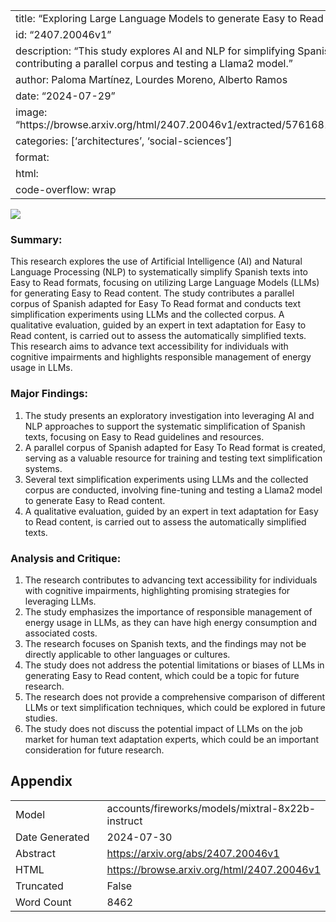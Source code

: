 
---
title: "Exploring Large Language Models to generate Easy to Read content"
id: "2407.20046v1"
description: "This study explores AI and NLP for simplifying Spanish texts into Easy to Read formats, contributing a parallel corpus and testing a Llama2 model."
author: Paloma Martínez, Lourdes Moreno, Alberto Ramos
date: "2024-07-29"
image: "https://browse.arxiv.org/html/2407.20046v1/extracted/5761681/ArchitectureDiagramFrontiers.png"
categories: ['architectures', 'social-sciences']
format:
  html:
    code-overflow: wrap
---

![](https://browse.arxiv.org/html/2407.20046v1/extracted/5761681/ArchitectureDiagramFrontiers.png)

### Summary:

This research explores the use of Artificial Intelligence (AI) and Natural Language Processing (NLP) to systematically simplify Spanish texts into Easy to Read formats, focusing on utilizing Large Language Models (LLMs) for generating Easy to Read content. The study contributes a parallel corpus of Spanish adapted for Easy To Read format and conducts text simplification experiments using LLMs and the collected corpus. A qualitative evaluation, guided by an expert in text adaptation for Easy to Read content, is carried out to assess the automatically simplified texts. This research aims to advance text accessibility for individuals with cognitive impairments and highlights responsible management of energy usage in LLMs.

### Major Findings:

1. The study presents an exploratory investigation into leveraging AI and NLP approaches to support the systematic simplification of Spanish texts, focusing on Easy to Read guidelines and resources.
2. A parallel corpus of Spanish adapted for Easy To Read format is created, serving as a valuable resource for training and testing text simplification systems.
3. Several text simplification experiments using LLMs and the collected corpus are conducted, involving fine-tuning and testing a Llama2 model to generate Easy to Read content.
4. A qualitative evaluation, guided by an expert in text adaptation for Easy to Read content, is carried out to assess the automatically simplified texts.

### Analysis and Critique:

1. The research contributes to advancing text accessibility for individuals with cognitive impairments, highlighting promising strategies for leveraging LLMs.
2. The study emphasizes the importance of responsible management of energy usage in LLMs, as they can have high energy consumption and associated costs.
3. The research focuses on Spanish texts, and the findings may not be directly applicable to other languages or cultures.
4. The study does not address the potential limitations or biases of LLMs in generating Easy to Read content, which could be a topic for future research.
5. The research does not provide a comprehensive comparison of different LLMs or text simplification techniques, which could be explored in future studies.
6. The study does not discuss the potential impact of LLMs on the job market for human text adaptation experts, which could be an important consideration for future research.

## Appendix

|          |          |
|----------|----------|
| Model     | accounts/fireworks/models/mixtral-8x22b-instruct       |
| Date Generated     | 2024-07-30       |
| Abstract | [https://arxiv.org/abs/2407.20046v1](https://arxiv.org/abs/2407.20046v1)        |
| HTML     | [https://browse.arxiv.org/html/2407.20046v1](https://browse.arxiv.org/html/2407.20046v1)       |
| Truncated       | False       |
| Word Count       | 8462       |